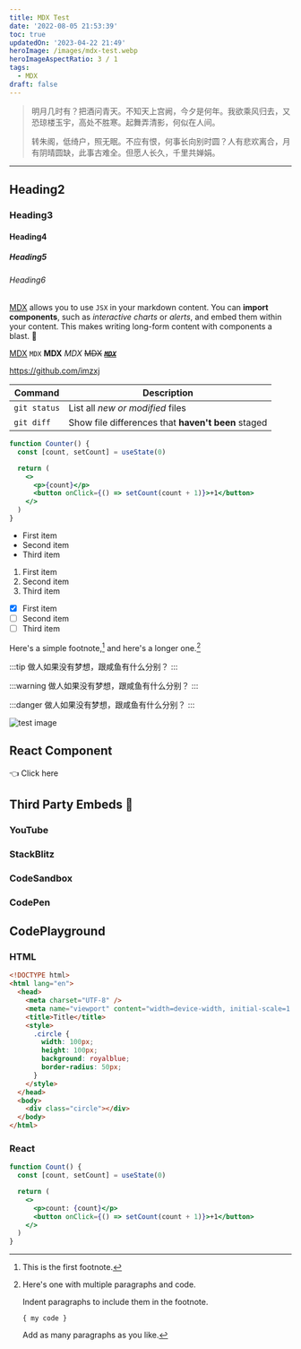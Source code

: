 ```yaml
---
title: MDX Test
date: '2022-08-05 21:53:39'
toc: true
updatedOn: '2023-04-22 21:49'
heroImage: /images/mdx-test.webp
heroImageAspectRatio: 3 / 1
tags:
  - MDX
draft: false
---
```


> 明月几时有？把酒问青天。不知天上宫阙，今夕是何年。我欲乘风归去，又恐琼楼玉宇，高处不胜寒。起舞弄清影，何似在人间。
>
> 转朱阁，低绮户，照无眠。不应有恨，何事长向别时圆？人有悲欢离合，月有阴晴圆缺，此事古难全。但愿人长久，千里共婵娟。

---

## Heading2

### Heading3

#### Heading4

##### Heading5

###### Heading6

[MDX](https://mdxjs.com) allows you to use `JSX` in your markdown content. You can **import components**, such as *interactive charts* or *alerts*, and embed them within your content. This makes writing long-form content with components a blast. 🚀

[MDX](https://mdxjs.com)
`MDX`
**MDX**
_MDX_
~~MDX~~
~~_**[`MDX`](https://mdxjs.com)**_~~

https://github.com/imzxj

| Command      | Description                                        |
| ------------ | -------------------------------------------------- |
| `git status` | List all _new or modified_ files                   |
| `git diff`   | Show file differences that **haven't been** staged |

```jsx highlights="2,6-7"
function Counter() {
  const [count, setCount] = useState(0)

  return (
    <>
      <p>{count}</p>
      <button onClick={() => setCount(count + 1)}>+1</button>
    </>
  )
}
```

- First item
- Second item
- Third item

1. First item
2. Second item
3. Third item

- [x] First item
- [ ] Second item
- [ ] Third item

Here's a simple footnote,[^1] and here's a longer one.[^bignote]

[^1]: This is the first footnote.

[^bignote]: Here's one with multiple paragraphs and code.

    Indent paragraphs to include them in the footnote.

    `{ my code }`

    Add as many paragraphs as you like.

:::tip
做人如果没有梦想，跟咸鱼有什么分别？
:::

:::warning
做人如果没有梦想，跟咸鱼有什么分别？
:::

:::danger
做人如果没有梦想，跟咸鱼有什么分别？
:::

![test image](/images/mdx-test.webp)

## React Component

<div style={{ display: 'flex', alignItems: 'center', justifyContent: 'center', margin: '5rem 0px', gap: 15 }}>
  <DarkModeToggle /><span>👈 Click here</span>
</div>

## Third Party Embeds 🧩

### YouTube

<YouTube videoId="tQi_k5_Q-90" />

### StackBlitz

<StackBlitz id="web-platform-dwmuj4" />

### CodeSandbox

<CodeSandbox id="practical-chihiro-vbzvxe" />

### CodePen

<CodePen id='jOxXxXa' />

## CodePlayground

### HTML

```html live
<!DOCTYPE html>
<html lang="en">
  <head>
    <meta charset="UTF-8" />
    <meta name="viewport" content="width=device-width, initial-scale=1.0" />
    <title>Title</title>
    <style>
      .circle {
        width: 100px;
        height: 100px;
        background: royalblue;
        border-radius: 50px;
      }
    </style>
  </head>
  <body>
    <div class="circle"></div>
  </body>
</html>
```

### React

```jsx live
function Count() {
  const [count, setCount] = useState(0)

  return (
    <>
      <p>count: {count}</p>
      <button onClick={() => setCount(count + 1)}>+1</button>
    </>
  )
}
```

